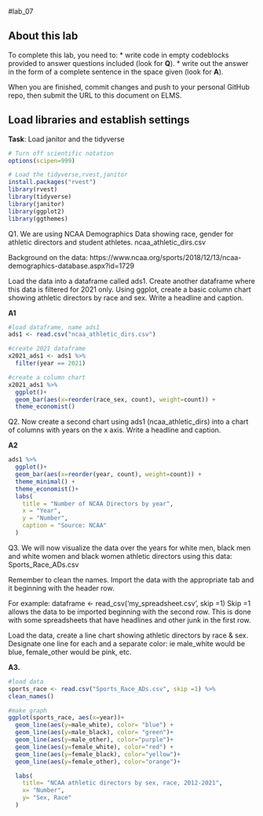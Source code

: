 #lab_07 

## About this lab

To complete this lab, you need to:
* write code in empty codeblocks provided to answer questions included (look for **Q**).
* write out the answer in the form of a complete sentence in the space given (look for **A**).

When you are finished, commit changes and push to your personal GitHub repo, then submit the URL to this document on ELMS.

## Load libraries and establish settings
**Task**: Load janitor and the tidyverse
```r
# Turn off scientific notation
options(scipen=999)

# Load the tidyverse,rvest,janitor
install.packages("rvest")
library(rvest)
library(tidyverse)
library(janitor)
library(ggplot2)
library(ggthemes)

```


Q1. We are using NCAA Demographics Data showing race, gender for athletic directors and student athletes. ncaa_athletic_dirs.csv

Background on the data:
https://www.ncaa.org/sports/2018/12/13/ncaa-demographics-database.aspx?id=1729

Load the data into a dataframe called ads1. 
Create another dataframe where this data is filtered for 2021 only.
Using ggplot, create a basic column chart showing athletic directors by race and sex. 
Write a headline and caption.

**A1**

```r
#load dataframe, name ads1
ads1 <- read.csv("ncaa_athletic_dirs.csv")

#create 2021 dataframe
x2021_ads1 <- ads1 %>% 
  filter(year == 2021)

#create a column chart
x2021_ads1 %>% 
  ggplot()+
  geom_bar(aes(x=reorder(race_sex, count), weight=count)) +
  theme_economist()

```

Q2. Now create a second chart using ads1 (ncaa_athletic_dirs) into a chart of columns with years on the x axis.
Write a headline and caption.

**A2**

```r
ads1 %>% 
  ggplot()+
  geom_bar(aes(x=reorder(year, count), weight=count)) +
  theme_minimal() + 
  theme_economist()+
  labs(
    title = "Number of NCAA Directors by year",
    x = "Year",
    y = "Number",
    caption = "Source: NCAA"
  )

```

Q3. We will now visualize the data over the years for white men, black men and white women and black women athletic directors using this data: Sports_Race_ADs.csv

Remember to clean the names. Import the data with the appropriate tab and it beginning with the header row.

For example:
dataframe <- read_csv('my_spreadsheet.csv', skip =1)
Skip =1 allows the data to be imported beginning with the second row. This is done with some spreadsheets that have headlines and other junk in the first row.


Load the data, create a line chart showing athletic directors by race & sex. 
Designate one line for each and a separate color: ie male_white would be blue, female_other would be pink, etc. 

**A3.**

```r
#load data
sports_race <- read.csv("Sports_Race_ADs.csv", skip =1) %>% 
clean_names()

#make graph  
ggplot(sports_race, aes(x=year))+
  geom_line(aes(y=male_white), color= "blue") +
  geom_line(aes(y=male_black), color= "green")+
  geom_line(aes(y=male_other), color="purple")+
  geom_line(aes(y=female_white), color="red") +
  geom_line(aes(y=female_black), color="yellow")+
  geom_line(aes(y=female_other), color="orange")+

  labs(
    title= "NCAA athletic directors by sex, race, 2012-2021",
    x= "Number",
    y= "Sex, Race"
  )

```
